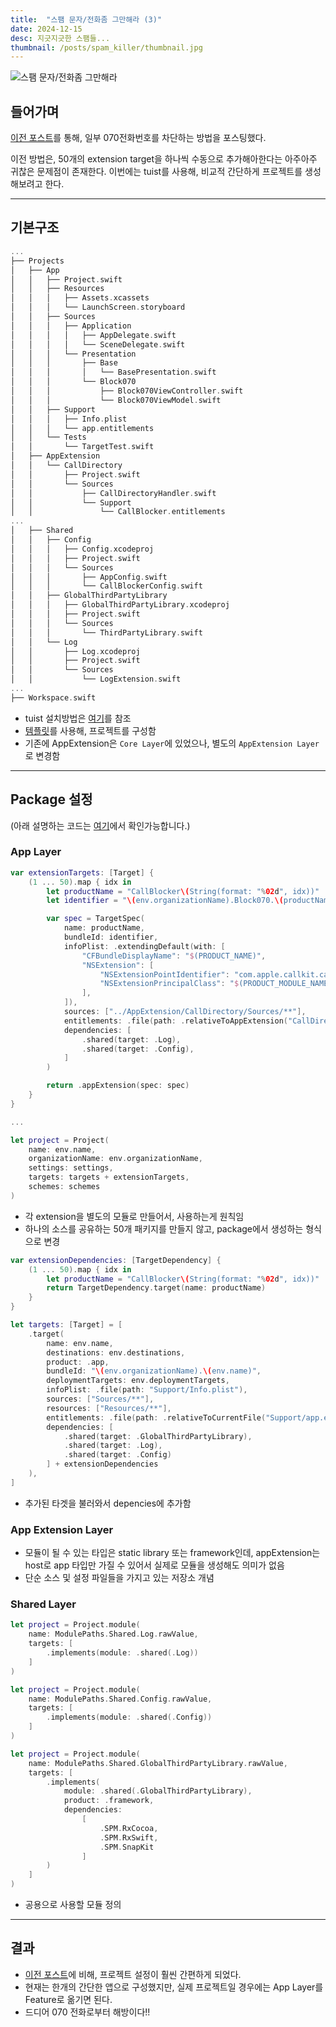```yaml
---
title:  "스팸 문자/전화좀 그만해라 (3)"
date: 2024-12-15
desc: 지긋지긋한 스팸들...
thumbnail: /posts/spam_killer/thumbnail.jpg
---
```


![스팸 문자/전화좀 그만해라](/posts/spam_killer/thumbnail.jpg)

## 들어가며

[이전 포스트](/blog/project/spam_killer_1)를 통해, 일부 070전화번호를 차단하는 방법을 포스팅했다.

이전 방법은, 50개의 extension target을 하나씩 수동으로 추가해아한다는 아주아주 귀찮은 문제점이 존재한다.
이번에는 tuist를 사용해, 비교적 간단하게 프로젝트를 생성해보려고 한다.

---

## 기본구조

```swift
...
├── Projects
│   ├── App
│   │   ├── Project.swift
│   │   ├── Resources
│   │   │   ├── Assets.xcassets
│   │   │   └── LaunchScreen.storyboard
│   │   ├── Sources
│   │   │   ├── Application
│   │   │   │   ├── AppDelegate.swift
│   │   │   │   └── SceneDelegate.swift
│   │   │   └── Presentation
│   │   │       ├── Base
│   │   │       │   └── BasePresentation.swift
│   │   │       └── Block070
│   │   │           ├── Block070ViewController.swift
│   │   │           └── Block070ViewModel.swift
│   │   ├── Support
│   │   │   ├── Info.plist
│   │   │   └── app.entitlements
│   │   └── Tests
│   │       └── TargetTest.swift
│   ├── AppExtension
│   │   └── CallDirectory
│   │       ├── Project.swift
│   │       └── Sources
│   │           ├── CallDirectoryHandler.swift
│   │           └── Support
│   │               └── CallBlocker.entitlements
...
│   ├── Shared
│   │   ├── Config
│   │   │   ├── Config.xcodeproj
│   │   │   ├── Project.swift
│   │   │   └── Sources
│   │   │       ├── AppConfig.swift
│   │   │       └── CallBlockerConfig.swift
│   │   ├── GlobalThirdPartyLibrary
│   │   │   ├── GlobalThirdPartyLibrary.xcodeproj
│   │   │   ├── Project.swift
│   │   │   └── Sources
│   │   │       └── ThirdPartyLibrary.swift
│   │   └── Log
│   │       ├── Log.xcodeproj
│   │       ├── Project.swift
│   │       └── Sources
│   │           └── LogExtension.swift
...
├── Workspace.swift
```

- tuist 설치방법은 [여기](https://docs.tuist.dev/en/guides/quick-start/install-tuist)를 참조
- [템플릿](https://github.com/manaes/Tuist_Modular_Template)를 사용해, 프로젝트를 구성함
- 기존에 AppExtension은 `Core Layer`에 있었으나, 별도의 `AppExtension Layer`로 변경함

---

## Package 설정

(아래 설명하는 코드는 [여기](https://github.com/manaes/CallBlock070-Tuist)에서 확인가능합니다.)

### App Layer

```swift title="App - Package.swift"
var extensionTargets: [Target] {
    (1 ... 50).map { idx in
        let productName = "CallBlocker\(String(format: "%02d", idx))"
        let identifier = "\(env.organizationName).Block070.\(productName)"

        var spec = TargetSpec(
            name: productName,
            bundleId: identifier,
            infoPlist: .extendingDefault(with: [
                "CFBundleDisplayName": "$(PRODUCT_NAME)",
                "NSExtension": [
                    "NSExtensionPointIdentifier": "com.apple.callkit.call-directory",
                    "NSExtensionPrincipalClass": "$(PRODUCT_MODULE_NAME).CallDirectoryHandler",
                ],
            ]),
            sources: ["../AppExtension/CallDirectory/Sources/**"],
            entitlements: .file(path: .relativeToAppExtension("CallDirectory/Sources/Support/CallBlocker.entitlements")),
            dependencies: [
                .shared(target: .Log),
                .shared(target: .Config),
            ]
        )

        return .appExtension(spec: spec)
    }
}

...

let project = Project(
    name: env.name,
    organizationName: env.organizationName,
    settings: settings,
    targets: targets + extensionTargets,
    schemes: schemes
)
```
- 각 extension을 별도의 모듈로 만들어서, 사용하는게 원칙임
- 하나의 소스를 공유하는 50개 패키지를 만들지 않고, package에서 생성하는 형식으로 변경

```swift title="App - Package.swift"
var extensionDependencies: [TargetDependency] {
    (1 ... 50).map { idx in
        let productName = "CallBlocker\(String(format: "%02d", idx))"
        return TargetDependency.target(name: productName)
    }
}

let targets: [Target] = [
    .target(
        name: env.name,
        destinations: env.destinations,
        product: .app,
        bundleId: "\(env.organizationName).\(env.name)",
        deploymentTargets: env.deploymentTargets,
        infoPlist: .file(path: "Support/Info.plist"),
        sources: ["Sources/**"],
        resources: ["Resources/**"],
        entitlements: .file(path: .relativeToCurrentFile("Support/app.entitlements")), scripts: scripts,
        dependencies: [
            .shared(target: .GlobalThirdPartyLibrary),
            .shared(target: .Log),
            .shared(target: .Config)
        ] + extensionDependencies
    ),
]
```

- 추가된 타겟을 불러와서 depencies에 추가함

### App Extension Layer

- 모듈이 될 수 있는 타입은 static library 또는 framework인데, appExtension는 host로 app 타입만 가질 수 있어서 실제로 모듈을 생성해도 의미가 없음
- 단순 소스 및 설정 파일들을 가지고 있는 저장소 개념

### Shared Layer

```swift title="Log - Package.swift"
let project = Project.module(
    name: ModulePaths.Shared.Log.rawValue,
    targets: [
        .implements(module: .shared(.Log))
    ]
)
```

```swift title="Config - Package.swift"
let project = Project.module(
    name: ModulePaths.Shared.Config.rawValue,
    targets: [
        .implements(module: .shared(.Config))
    ]
)
```

```swift title="GlobalThirdPartyLibrary - Package.swift"
let project = Project.module(
    name: ModulePaths.Shared.GlobalThirdPartyLibrary.rawValue,
    targets: [
        .implements(
            module: .shared(.GlobalThirdPartyLibrary),
            product: .framework,
            dependencies:
                [
                    .SPM.RxCocoa,
                    .SPM.RxSwift,
                    .SPM.SnapKit
                ]
        )
    ]
)
```

- 공용으로 사용할 모듈 정의

---

## 결과

- [이전 포스트](/blog/project/spam_killer_1)에 비해, 프로젝트 설정이 훨씬 간편하게 되었다.
- 현재는 한개의 간단한 앱으로 구성했지만, 실제 프로젝트일 경우에는 App Layer를 Feature로 옮기면 된다. 
- 드디어 070 전화로부터 해방이다!!